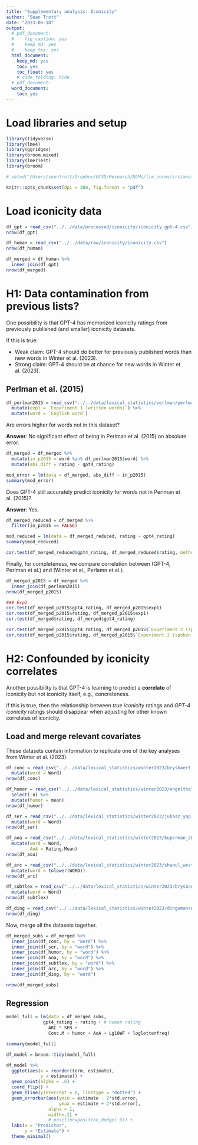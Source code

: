 ```yaml
---
title: "Supplementary analysis: Iconicity"
author: "Sean Trott"
date: "2023-06-18"
output:
  # pdf_document: 
  #    fig_caption: yes
  #    keep_md: yes
  #    keep_tex: yes
  html_document:
    keep_md: yes
    toc: yes
    toc_float: yes
    # code_folding: hide
  # pdf_document: 
  word_document:
    toc: yes
---
```



# Load libraries and setup

```r
library(tidyverse)
library(lme4)
library(ggridges)
library(broom.mixed)
library(lmerTest)
library(broom)

# setwd("/Users/seantrott/Dropbox/UCSD/Research/NLMs/llm_norms/src/analysis")
```

```r
knitr::opts_chunk$set(dpi = 300, fig.format = "pdf")
```

# Load iconicity data

```r
df_gpt = read_csv("../../data/processed/iconicity/iconicity_gpt-4.csv")
nrow(df_gpt)

df_human = read_csv("../../data/raw/iconicity/iconicity.csv")
nrow(df_human)

df_merged = df_human %>%
  inner_join(df_gpt)
nrow(df_merged)

```

# H1: Data contamination from previous lists?

One possibility is that GPT-4 has memorized iconicity ratings from previously published (and smaller) iconicity datasets.

If this is true:

- Weak claim: GPT-4 should do better for previously published words than new words in Winter et al. (2023).
- Strong claim: GPT-4 should be at chance for new words in Winter et al. (2023).

## Perlman et al. (2015)

```r
df_perlman2015 = read_csv("../../data/lexical_statistics/perlman/perlman_means.csv") %>%
  mutate(exp1 = `Experiment 1 (written words)`) %>%
  mutate(word = `English word`)
```

Are errors higher for words not in this dataset?

**Answer**: No significant effect of being in Perlman et al. (2015) on absolute error.

```r
df_merged = df_merged %>%
  mutate(in_p2015 = word %in% df_perlman2015$word) %>%
  mutate(abs_diff = rating - gpt4_rating)

mod_error = lm(data = df_merged, abs_diff ~ in_p2015)
summary(mod_error)
```

Does GPT-4 still accurately predict iconicity for words not in Perlman et al. (2015)?

**Answer**: Yes.

```r
df_merged_reduced = df_merged %>%
  filter(in_p2015 == FALSE)

mod_reduced = lm(data = df_merged_reduced, rating ~ gpt4_rating)
summary(mod_reduced)

cor.test(df_merged_reduced$gpt4_rating, df_merged_reduced$rating, method = "spearman")
```

Finally, for completeness, we compare correlation between (GPT-4, Perlman et al.) and (Winter et al., Perlamn et al.).

```r
df_merged_p2015 = df_merged %>%
  inner_join(df_perlman2015)
nrow(df_merged_p2015)

### Exp1
cor.test(df_merged_p2015$gpt4_rating, df_merged_p2015$exp1)
cor.test(df_merged_p2015$rating, df_merged_p2015$exp1)
cor.test(df_merged$rating, df_merged$gpt4_rating)

cor.test(df_merged_p2015$gpt4_rating, df_merged_p2015$`Experiment 2 (spoken words)`)
cor.test(df_merged_p2015$rating, df_merged_p2015$`Experiment 2 (spoken words)`)
```



# H2: Confounded by iconicity correlates

Another possibility is that GPT-4 is learning to predict a **correlate** of iconicity but not iconicity itself, e.g., concreteness.

if this is true, then the relationship between *true iconicity* ratings and *GPT-4 iconicity* ratings should disappear when adjusting for other known correlates of iconicity.


## Load and merge relevant covariates

These datasets contain information to replicate one of the key analyses from Winter et al. (2023).

```r
df_conc = read_csv("../../data/lexical_statistics/winter2023/brysbaert_2014_concreteness.csv") %>%
  mutate(word = Word)
nrow(df_conc)

df_humor = read_csv("../../data/lexical_statistics/winter2023/engelthaler_hills_2018_humor.csv") %>%
  select(-n) %>%
  mutate(humor = mean)
nrow(df_humor)

df_ser = read_csv("../../data/lexical_statistics/winter2023/juhasz_yap_2013_SER.csv") %>%
  mutate(word = Word)
nrow(df_ser)

df_aoa = read_csv("../../data/lexical_statistics/winter2023/kuperman_2012_AOA.csv") %>%
  mutate(word = Word,
         AoA = Rating.Mean)
nrow(df_aoa)

df_arc = read_csv("../../data/lexical_statistics/winter2023/shaoul_westbury_2010_ARC.csv") %>%
  mutate(word = tolower(WORD))
nrow(df_arc)

df_subtlex = read_csv("../../data/lexical_statistics/winter2023/brysbaert_2012_SUBTLEX_POS.csv") %>%
  mutate(word = Word)
nrow(df_subtlex)

df_ding = read_csv("../../data/lexical_statistics/winter2023/dingemanse_thompson_2020.csv") 
nrow(df_ding)

```

Now, merge all the datasets together.

```r
df_merged_subs = df_merged %>%
  inner_join(df_conc, by = "word") %>%
  inner_join(df_ser, by = "word") %>%
  inner_join(df_humor, by = "word") %>%
  inner_join(df_aoa, by = "word") %>%
  inner_join(df_subtlex, by = "word") %>%
  inner_join(df_arc, by = "word") %>%
  inner_join(df_ding, by = "word")

nrow(df_merged_subs)
```

## Regression

```r
model_full = lm(data = df_merged_subs,
              gpt4_rating ~ rating + # human rating 
                ARC * SER +
                Conc.M + humor + AoA + Lg10WF + logletterfreq)

summary(model_full)

df_model = broom::tidy(model_full)

df_model %>%
  ggplot(aes(x = reorder(term, estimate),
             y = estimate)) +
  geom_point(alpha = .6) +
  coord_flip() +
  geom_hline(yintercept = 0, linetype = "dotted") +
  geom_errorbar(aes(ymin = estimate - 2*std.error, 
                    ymax = estimate + 2*std.error), 
                alpha = 1,
                width=.2) + 
                # position=position_dodge(.9)) +
  labs(x = "Predictor",
       y = "Estimate") +
  theme_minimal()


```


